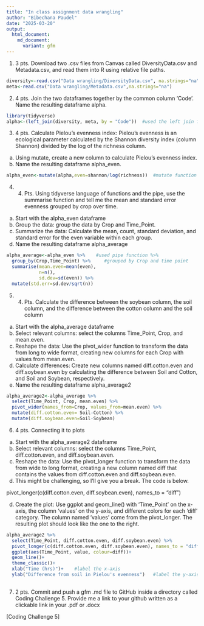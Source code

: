 ```yaml
---
title: "In class assignment data wrangling"
author: "Bibechana Paudel"
date: "2025-03-20"
output:
  html_document:
    md_document:
      variant: gfm
---
```




1.	3 pts. Download two .csv files from Canvas called DiversityData.csv and Metadata.csv, and read them into R using relative file paths.

```r
diversity<-read.csv("Data wrangling/DiversityData.csv", na.strings="na")
meta<-read.csv("Data wrangling/Metadata.csv",na.strings="na")
```

2.	4 pts. Join the two dataframes together by the common column ‘Code’. Name the resulting dataframe alpha.
```r
library(tidyverse)
alpha<-(left_join(diversity, meta, by = "Code"))  #used the left join function for joining by column Code
```

3.	4 pts. Calculate Pielou’s evenness index: Pielou’s evenness is an ecological parameter calculated by the Shannon diversity index (column Shannon) divided by the log of the richness column. 
a.	Using mutate, create a new column to calculate Pielou’s evenness index.
b.	Name the resulting dataframe alpha_even.
```r
alpha_even<-mutate(alpha,even=shannon/log(richness))  #mutate function add a new column
```


4.	4. Pts. Using tidyverse language of functions and the pipe, use the summarise function and tell me the mean and standard error evenness grouped by crop over time.
a.	Start with the alpha_even dataframe
b.	Group the data: group the data by Crop and Time_Point.
c.	Summarize the data: Calculate the mean, count, standard deviation, and standard error for the even variable within each group.
d.	Name the resulting dataframe alpha_average
```r
alpha_average<-alpha_even %>%    #used pipe function %>% 
  group_by(Crop,Time_Point) %>%     #grouped by Crop and time point
  summarise(mean.even=mean(even),
            n=n(),
            sd.dev=sd(even)) %>% 
  mutate(std.err=sd.dev/sqrt(n))
```

5.	4. Pts. Calculate the difference between the soybean column, the soil column, and the difference between the cotton column and the soil column
a.	Start with the alpha_average dataframe
b.	Select relevant columns: select the columns Time_Point, Crop, and mean.even.
c.	Reshape the data: Use the pivot_wider function to transform the data from long to wide format, creating new columns for each Crop with values from mean.even.
d.	Calculate differences: Create new columns named diff.cotton.even and diff.soybean.even by calculating the difference between Soil and Cotton, and Soil and Soybean, respectively.
e.	Name the resulting dataframe alpha_average2
```r
alpha_average2<-alpha_average %>% 
  select(Time_Point, Crop, mean.even) %>% 
  pivot_wider(names_from=Crop, values_from=mean.even) %>% 
  mutate(diff.cotton.even= Soil-Cotton) %>% 
  mutate(diff.soybean.even=Soil-Soybean)
```

6.	4 pts. Connecting it to plots
a.	Start with the alpha_average2 dataframe
b.	Select relevant columns: select the columns Time_Point, diff.cotton.even, and diff.soybean.even.
c.	Reshape the data: Use the pivot_longer function to transform the data from wide to long format, creating a new column named diff that contains the values from diff.cotton.even and diff.soybean.even.
i.	This might be challenging, so I’ll give you a break. The code is below.

pivot_longer(c(diff.cotton.even, diff.soybean.even), names_to = "diff")

d.	Create the plot: Use ggplot and geom_line() with ‘Time_Point’ on the x-axis, the column ‘values’ on the y-axis, and different colors for each ‘diff’ category. The column named ‘values’ come from the pivot_longer. The resulting plot should look like the one to the right. 
```r
alpha_average2 %>% 
  select(Time_Point, diff.cotton.even, diff.soybean.even) %>% 
  pivot_longer(c(diff.cotton.even, diff.soybean.even), names_to = "diff") %>% 
  ggplot(aes(Time_Point, value, colour=diff))+
  geom_line()+
  theme_classic()+
  xlab("Time (hrs)")+    #label the x-axis
  ylab("Difference from soil in Pielou's evenness")   #label the y-axis
  
```

7.	2 pts. Commit and push a gfm .md file to GitHub inside a directory called Coding Challenge 5. Provide me a link to your github written as a clickable link in your .pdf or .docx

[Coding Challenge 5]




